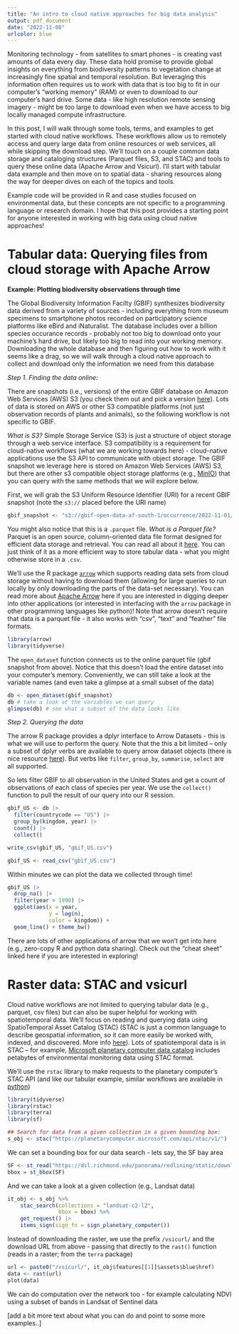 ```yaml
---
title: "An intro to cloud native approaches for big data analysis"
output: pdf_document
date: "2022-11-08"
urlcolor: blue
---
```




Monitoring technology - from satellites to smart phones - is creating vast amounts of data every day. These data hold promise to provide global insights on everything from biodiversity patterns to vegetation change at increasingly fine spatial and temporal resolution. But leveraging this information often requires us to work with data that is too big to fit in our computer's "working memory" (RAM) or even to download to our computer's hard drive. Some data - like high resolution remote sensing imagery - might be too large to download even when we have access to big locally managed compute infrastructure. 

In this post, I will walk through some tools, terms, and examples to get started with cloud native workflows. These workflows allow us to remotely access and query large data from online resources or web services, all while skipping the download step. We'll touch on a couple common data storage and cataloging structures (Parquet files, S3, and STAC) and tools to query these online data (Apache Arrow and Vsicurl). I'll start with tabular data example and then move on to spatial data - sharing resources along the way for deeper dives on each of the topics and tools. 

Example code will be provided in R and case studies focused on environmental data, but these concepts are not specific to a programming language or research domain. I hope that this post provides a starting point for anyone interested in working with big data using cloud native approaches!

# Tabular data: Querying files from cloud storage with Apache Arrow 

**Example: Plotting biodiversity observations through time**

The Global Biodiversity Information Facilty (GBIF) synthesizes biodiversity data derived from a variety of sources - including everything from museum specimens to smartphone photos recorded on participatory science platforms like eBird and iNaturalist. The database includes over a billion species occurance records - probably not too big to download onto your machine's hard drive, but likely too big to read into your working memory. Downloading the whole database and then figuring out how to work with it seems like a drag, so we will walk through a cloud native approach to collect and download only the information we need from this database

*Step 1. Finding the data online:*

There are snapshots (i.e., versions) of the entire GBIF database on Amazon Web Services (AWS) S3 (you check them out and pick a version [here](https://gbif-open-data-af-south-1.s3.af-south-1.amazonaws.com/index.html#occurrence/)). Lots of data is stored on AWS or other S3 compatible platforms (not just observation records of plants and animals), so the following workflow is not specific to GBIF. 

*What is S3?* Simple Storage Service (S3) is just a structure of object storage through a web service interface. S3 compatibility is a requirement for cloud-native workflows (what we are working towards here) - cloud-native applications use the S3 API to communicate with object storage. The GBIF snapshot we leverage here is stored on Amazon Web Services (AWS) S3, but there are other s3 compatible object storage platforms (e.g., [MinIO](https://min.io/)) that you can query with the same methods that we will explore below. 

First, we will grab the S3 Uniform Resource Identifier (URI) for a recent GBIF snapshot (note the `s3://` placed before the URI name)

```r
gbif_snapshot <- "s3://gbif-open-data-af-south-1/occurrence/2022-11-01/occurrence.parquet"
```

You might also notice that this is a `.parquet` file. *What is a Parquet file?* Parquet is an open source, column-oriented data file format designed for efficient data storage and retrieval. You can read all about it [here](https://parquet.apache.org/docs/overview/). You can just think of it as a more efficient way to store tabular data - what you might otherwise store in a `.csv`. 

We'll use the R package [`arrow`](https://github.com/apache/arrow/blob/master/r/cheatsheet/arrow-cheatsheet.pdf) which supports reading data sets from cloud storage without having to download them (allowing for large queries to run locally by only downloading the parts of the data-set necessary). You can read more about [Apache Arrow](https://arrow.apache.org/) here if you are interested in digging deeper into other applications (or interested in interfacing with the `arrow` package in other programming languages like python)! Note that arrow doesn't require that data is a parquet file - it also works with "csv", "text" and "feather" file formats.

```r
library(arrow)
library(tidyverse)
```

The `open_dataset` function connects us to the online parquet file (gbif snapshot from above).
Notice that this doesn't load the entire dataset into your computer's memory. Conveniently, we can still take a look at the variable names (and even take a glimpse at a small subset of the data) 

```r
db <- open_dataset(gbif_snapshot)
db # take a look at the variables we can query
glimpse(db) # see what a subset of the data looks like
```

*Step 2. Querying the data*

The arrow R package provides a dplyr interface to Arrow Datasets - this is what we will use to perform the query. Note that the this a bit limited -- only a subset of dplyr verbs are available to query arrow dataset objects (there is nice resource [here](https://arrow.apache.org/docs/r/articles/dataset.html)). But verbs like `filter`, `group_by`, `summarise`, `select` are all supported.

So lets filter GBIF to all observation in the United States and get a count of observations of each class of species per year. We use the `collect()` function to pull the result of our query into our R session.

```r
gbif_US <- db |>
  filter(countrycode == "US") |>
  group_by(kingdom, year) |>
  count() |>
  collect()
```

```r
write_csv(gbif_US, "gbif_US.csv")
```

```r
gbif_US <- read_csv("gbif_US.csv")
```

Within minutes we can plot the data we collected through time! 

```r
gbif_US |>
  drop_na() |> 
  filter(year > 1990) |>
  ggplot(aes(x = year, 
             y = log(n), 
             color = kingdom)) +
  geom_line() + theme_bw()
```

There are lots of other applications of arrow that we won't get into here (e.g., zero-copy R and python data sharing). Check out the "cheat sheet" linked here if you are interested in exploring! 

# Raster data: STAC and vsicurl

Cloud native workflows are not limited to querying tabular data (e.g., parquet, csv files) but can also be super helpful for working with spatiotemporal data. We'll focus on reading and querying data using SpatioTemporal Asset Catalog (STAC) (STAC is just a common language to describe geospatial information, so it can more easily be worked with, indexed, and discovered. More info [here](https://stacspec.org/en)). Lots of spatiotemporal data is in STAC -- for example, [Microsoft planetary computer data catalog](https://planetarycomputer.microsoft.com/catalog) includes petabytes of environmental monitoring data using STAC format.

We’ll use the `rstac` library to make requests to the planetary computer's STAC API (and like our tabular example, similar workflows are available in [python](https://planetarycomputer.microsoft.com/docs/quickstarts/reading-stac/))

```r
library(tidyverse)
library(rstac)
library(terra)
library(sf)
```

```r
## Search for data from a given collection in a given bounding box:
s_obj <- stac("https://planetarycomputer.microsoft.com/api/stac/v1/")
```
We can set a bounding box for our data search - lets say, the SF bay area

```r
SF <- st_read("https://dsl.richmond.edu/panorama/redlining/static/downloads/geojson/CASanFrancisco1937.geojson")
bbox = st_bbox(SF)
```

And we can take a look at a given collection (e.g., Landsat data) 

```r
it_obj <- s_obj %>%
    stac_search(collections = "landsat-c2-l2",
                bbox = bbox) %>%
    get_request() |>
    items_sign(sign_fn = sign_planetary_computer())
```

Instead of downloading the raster, we use the prefix `/vsicurl/` and the download URL from above - passing that directly to the `rast()` function (reads in a raster; from the `terra` package)

```r
url <- paste0("/vsicurl/", it_obj$features[[1]]$assets$blue$href)
data <- rast(url)
plot(data)
```

We can do computation over the network too - for example calculating NDVI using a subset of bands in Landsat of Sentinel data

[add a bit more text about what you can do and point to some more examples..]

